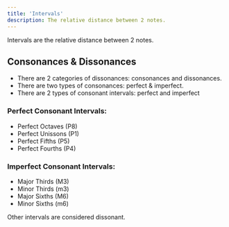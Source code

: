 ```yaml
---
title: 'Intervals'
description: The relative distance between 2 notes.
---
```



Intervals are the relative distance between 2 notes.

## Consonances & Dissonances

- There are 2 categories of dissonances: consonances and dissonances.
- There are two types of consonances: perfect & imperfect.
- There are 2 types of consonant intervals: perfect and imperfect

### Perfect Consonant Intervals:

- Perfect Octaves (P8)
- Perfect Unissons (P1)
- Perfect Fifths (P5)
- Perfect Fourths (P4)

### Imperfect Consonant Intervals:

- Major Thirds (M3)
- Minor Thirds (m3)
- Major Sixths (M6)
- Minor Sixths (m6)

Other intervals are considered dissonant.
